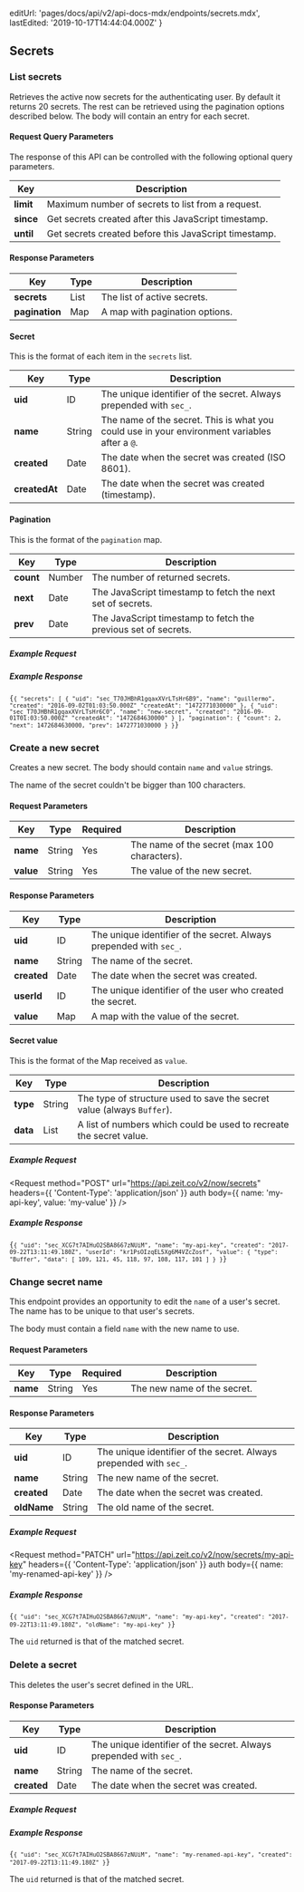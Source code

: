 
  editUrl: 'pages/docs/api/v2/api-docs-mdx/endpoints/secrets.mdx',
  lastEdited: '2019-10-17T14:44:04.000Z'
}

## Secrets

### List secrets

<Endpoint method="GET" url="/v3/now/secrets" />

Retrieves the active now secrets for the authenticating user.
By default it returns 20 secrets. The rest can be retrieved using the pagination options described below.
The body will contain an entry for each secret.

#### Request Query Parameters

The response of this API can be controlled with the following optional query parameters.

| Key       | Description                                           |
| --------- | ----------------------------------------------------- |
| **limit** | Maximum number of secrets to list from a request.     |
| **since** | Get secrets created after this JavaScript timestamp.  |
| **until** | Get secrets created before this JavaScript timestamp. |

#### Response Parameters

| Key            | <HelpLink href="#api-basics/types" hasIcon>Type</HelpLink> | Description                    |
| -------------- | ---------------------------------------------------------- | ------------------------------ |
| **secrets**    | <HelpLink href="#api-basics/types">List</HelpLink>         | The list of active secrets.    |
| **pagination** | <HelpLink href="#api-basics/types">Map</HelpLink>          | A map with pagination options. |

#### Secret

This is the format of each item in the `secrets` list.

| Key           | <HelpLink href="#api-basics/types" hasIcon>Type</HelpLink> | Description                                                                                   |
| ------------- | ---------------------------------------------------------- | --------------------------------------------------------------------------------------------- |
| **uid**       | <HelpLink href="#api-basics/types">ID</HelpLink>           | The unique identifier of the secret. Always prepended with `sec_`.                            |
| **name**      | <HelpLink href="#api-basics/types">String</HelpLink>       | The name of the secret. This is what you could use in your environment variables after a `@`. |
| **created**   | <HelpLink href="#api-basics/types">Date</HelpLink>         | The date when the secret was created (ISO 8601).                                              |
| **createdAt** | <HelpLink href="#api-basics/types">Date</HelpLink>         | The date when the secret was created (timestamp).                                             |

#### Pagination

This is the format of the `pagination` map.

| Key       | <HelpLink href="#api-basics/types" hasIcon>Type</HelpLink> | Description                                                    |
| --------- | ---------------------------------------------------------- | -------------------------------------------------------------- |
| **count** | <HelpLink href="#api-basics/types">Number</HelpLink>       | The number of returned secrets.                                |
| **next**  | <HelpLink href="#api-basics/types">Date</HelpLink>         | The JavaScript timestamp to fetch the next set of secrets.     |
| **prev**  | <HelpLink href="#api-basics/types">Date</HelpLink>         | The JavaScript timestamp to fetch the previous set of secrets. |

##### Example Request

<Request url="https://api.zeit.co/v3/now/secrets" auth />

##### Example Response

<Code lang="json">{`{
  "secrets": [
    {
      "uid": "sec_T70JHBhR1gqaxXVrLTsHr6B9",
      "name": "guillermo",
      "created": "2016-09-02T01:03:50.000Z"
      "createdAt": "1472771030000"
    },
    {
      "uid": "sec_T70JHBhR1gqaxXVrLTsHr6C0",
      "name": "new-secret",
      "created": "2016-09-01T01:03:50.000Z"
      "createdAt": "1472684630000"
    }
  ],
  "pagination": {
    "count": 2,
    "next": 1472684630000,
    "prev": 1472771030000
  }
}`}</Code>

### Create a new secret

<Endpoint method="POST" url="/v2/now/secrets" />

Creates a new secret. The body should contain `name` and `value` strings.

<Note>The name of the secret couldn't be bigger than 100 characters.</Note>

#### Request Parameters

| Key       | <HelpLink href="#api-basics/types" hasIcon>Type</HelpLink> | Required | Description                                  |
| --------- | ---------------------------------------------------------- | -------- | -------------------------------------------- |
| **name**  | <HelpLink href="#api-basics/types">String</HelpLink>       | Yes      | The name of the secret (max 100 characters). |
| **value** | <HelpLink href="#api-basics/types">String</HelpLink>       | Yes      | The value of the new secret.                 |

#### Response Parameters

| Key         | <HelpLink href="#api-basics/types" hasIcon>Type</HelpLink> | Description                                                        |
| ----------- | ---------------------------------------------------------- | ------------------------------------------------------------------ |
| **uid**     | <HelpLink href="#api-basics/types">ID</HelpLink>           | The unique identifier of the secret. Always prepended with `sec_`. |
| **name**    | <HelpLink href="#api-basics/types">String</HelpLink>       | The name of the secret.                                            |
| **created** | <HelpLink href="#api-basics/types">Date</HelpLink>         | The date when the secret was created.                              |
| **userId**  | <HelpLink href="#api-basics/types">ID</HelpLink>           | The unique identifier of the user who created the secret.          |
| **value**   | <HelpLink href="#api-basics/types">Map</HelpLink>          | A map with the value of the secret.                                |

#### Secret value

This is the format of the Map received as `value`.

| Key      | <HelpLink href="#api-basics/types" hasIcon>Type</HelpLink> | Description                                                            |
| -------- | ---------------------------------------------------------- | ---------------------------------------------------------------------- |
| **type** | <HelpLink href="#api-basics/types">String</HelpLink>       | The type of structure used to save the secret value (always `Buffer`). |
| **data** | <HelpLink href="#api-basics/types">List</HelpLink>         | A list of numbers which could be used to recreate the secret value.    |

##### Example Request

<Request
  method="POST"
  url="https://api.zeit.co/v2/now/secrets"
  headers={{
    'Content-Type': 'application/json'
  }}
  auth
  body={{
    name: 'my-api-key',
    value: 'my-value'
  }}
/>

##### Example Response

<Code lang="json">{`{
  "uid": "sec_XCG7t7AIHuO2SBA8667zNUiM",
  "name": "my-api-key",
  "created": "2017-09-22T13:11:49.180Z",
  "userId": "kr1PsOIzqEL5Xg6M4VZcZosf",
  "value": {
    "type": "Buffer",
    "data": [
      109,
      121,
      45,
      118,
      97,
      108,
      117,
      101
    ]
  }
}`}</Code>

### Change secret name

<Endpoint method="PATCH" url="/v2/now/secrets/:name" />

This endpoint provides an opportunity to edit the `name`
of a user's secret. The name has to be unique to that user's secrets.

The body must contain a field `name` with the new name to use.

#### Request Parameters

| Key      | <HelpLink href="#api-basics/types" hasIcon>Type</HelpLink> | Required | Description                 |
| -------- | ---------------------------------------------------------- | -------- | --------------------------- |
| **name** | <HelpLink href="#api-basics/types">String</HelpLink>       | Yes      | The new name of the secret. |

#### Response Parameters

| Key         | <HelpLink href="#api-basics/types" hasIcon>Type</HelpLink> | Description                                                        |
| ----------- | ---------------------------------------------------------- | ------------------------------------------------------------------ |
| **uid**     | <HelpLink href="#api-basics/types">ID</HelpLink>           | The unique identifier of the secret. Always prepended with `sec_`. |
| **name**    | <HelpLink href="#api-basics/types">String</HelpLink>       | The new name of the secret.                                        |
| **created** | <HelpLink href="#api-basics/types">Date</HelpLink>         | The date when the secret was created.                              |
| **oldName** | <HelpLink href="#api-basics/types">String</HelpLink>       | The old name of the secret.                                        |

##### Example Request

<Request
  method="PATCH"
  url="https://api.zeit.co/v2/now/secrets/my-api-key"
  headers={{
    'Content-Type': 'application/json'
  }}
  auth
  body={{
    name: 'my-renamed-api-key'
  }}
/>

##### Example Response

<Code lang="json">{`{
  "uid": "sec_XCG7t7AIHuO2SBA8667zNUiM",
  "name": "my-api-key",
  "created": "2017-09-22T13:11:49.180Z",
  "oldName": "my-api-key"
}`}</Code>

The `uid` returned is that of the matched secret.

### Delete a secret

<Endpoint method="DELETE" url="/v2/now/secrets/:name" />

This deletes the user's secret defined in the URL.

#### Response Parameters

| Key         | <HelpLink href="#api-basics/types" hasIcon>Type</HelpLink> | Description                                                        |
| ----------- | ---------------------------------------------------------- | ------------------------------------------------------------------ |
| **uid**     | <HelpLink href="#api-basics/types">ID</HelpLink>           | The unique identifier of the secret. Always prepended with `sec_`. |
| **name**    | <HelpLink href="#api-basics/types">String</HelpLink>       | The name of the secret.                                            |
| **created** | <HelpLink href="#api-basics/types">Date</HelpLink>         | The date when the secret was created.                              |

##### Example Request

<Request
  method="DELETE"
  url="https://api.zeit.co/v2/now/secrets/my-renamed-api-key"
  auth
/>

##### Example Response

<Code lang="json">{`{
  "uid": "sec_XCG7t7AIHuO2SBA8667zNUiM",
  "name": "my-renamed-api-key",
  "created": "2017-09-22T13:11:49.180Z"
}`}</Code>

The `uid` returned is that of the matched secret.
